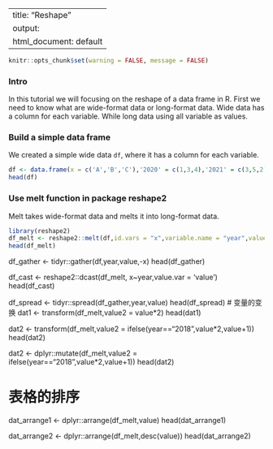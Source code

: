 
---
title: "Reshape"
output:
  html_document: default
---

```r
knitr::opts_chunk$set(warning = FALSE, message = FALSE)
```
### Intro
In this tutorial we will focusing on the reshape of a data frame in R.
First we need to know what are wide-format data or long-format data. Wide data has a column for each variable. While long data using all variable as values.

### Build a simple data frame

We created a simple wide data `df`, where it has a column for each variable. 

```r
df <- data.frame(x = c('A','B','C'),'2020' = c(1,3,4),'2021' = c(3,5,2),check.names = FALSE)
head(df)
``` 
### Use melt function in package reshape2 

Melt takes wide-format data and melts it into long-format data.



```r
library(reshape2)
df_melt <- reshape2::melt(df,id.vars = "x",variable.name = "year",value.name = "value")
head(df_melt)
```


df_gather <- tidyr::gather(df,year,value,-x)
head(df_gather)
  
df_cast <- reshape2::dcast(df_melt, x~year,value.var = 'value')
head(df_cast)
 
df_spread <- tidyr::spread(df_gather,year,value)
head(df_spread)
# 变量的变换
dat1 <- transform(df_melt,value2 = value*2)
head(dat1)
 
dat2 <- transform(df_melt,value2 = ifelse(year=="2018",value*2,value+1))
head(dat2)
 
dat2 <- dplyr::mutate(df_melt,value2 = ifelse(year=="2018",value*2,value+1))
head(dat2)
 
# 表格的排序
dat_arrange1 <- dplyr::arrange(df_melt,value)
head(dat_arrange1)
 
dat_arrange2 <- dplyr::arrange(df_melt,desc(value))
head(dat_arrange2)
